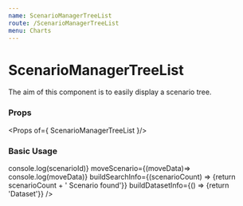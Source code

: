 ```yaml
---
name: ScenarioManagerTreeList
route: /ScenarioManagerTreeList
menu: Charts
---
```



# ScenarioManagerTreeList

The aim of this component is to easily display a scenario tree.

### Props

<Props of={ ScenarioManagerTreeList }/>

### Basic Usage

<Playground>
<div style={{height:'500px'}}>
	<ScenarioManagerTreeList
		datasets={
			[
				{
					id: 'D-000001',
					name: 'A wonderful dataset name',
					tags: ['dataset'],
				},
				{
					id: 'D-000002',
					name: 'Second wonderful dataset name',
					tags: ['dataset'],
				}
			]
		}
		scenarios={
			[
				{
					id: 'S-00001',
					name: 'Value 1',
					parentId: null,
					ownerId: '123456',
					creationDate: '2021-09-22T15:53:22.622797996Z',
					datasetList:['D-000001'],
					ownerName: 'Bob Bobinson',
					state:'Running'
				},
				{
					id: 'S-00002',
					name: 'Value 2',
					parentId: 'S-00001',
					ownerId: '000000',
					creationDate: '2021-09-22T16:53:22.622797996Z',
					datasetList:['D-000001'],
					ownerName: 'Bob Bobinson',
					state:'Created'
				},
				{
					id: 'S-00003',
					name: 'Value 3',
					parentId: null,
					ownerId: '000000',
					creationDate: '2021-09-22T17:53:22.622797996Z',
					datasetList:['D-000001'],
					ownerName: 'Bob Bobinson',
					state:'Failed'
				}
			]
		}
		currentScenarioId={'S-00001'}
		userId={'123456'}
		deleteScenario={(scenarioId)=> console.log(scenarioId)}
		moveScenario={(moveData)=> console.log(moveData)}
		buildSearchInfo={(scenarioCount) => {return scenarioCount + ' Scenario found'}}
		buildDatasetInfo={() => {return 'Dataset'}}
	/>
</div>
</Playground>
